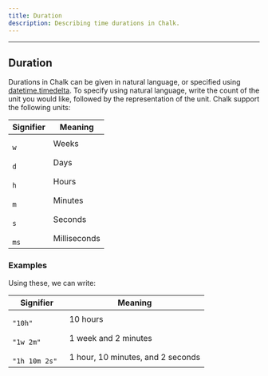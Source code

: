 ```yaml
---
title: Duration
description: Describing time durations in Chalk.
---
```


---

## Duration

Durations in Chalk can be given in natural language, or specified using
[datetime.timedelta](https://docs.python.org/3/library/datetime.html#timedelta-objects).
To specify using natural language, write the count of the unit you would like,
followed by the representation of the unit. Chalk support the following units:

[//]: # "TODO: These aren't supported by timedelta."
[//]: # '|<code className="whitespace-nowrap before:content-none text-pink-400 after:content-none"> y </code> | Years        |'
[//]: # '|<code className="whitespace-nowrap before:content-none text-pink-400 after:content-none"> m </code> | Months       |'

| Signifier                                                                                           | Meaning |
| --------------------------------------------------------------------------------------------------- | ------- |
| <code className="whitespace-nowrap before:content-none text-pink-400 after:content-none"> w </code> | Weeks   |
| <code className="whitespace-nowrap before:content-none text-pink-400 after:content-none"> d </code> | Days    |
| <code className="whitespace-nowrap before:content-none text-pink-400 after:content-none"> h </code> | Hours   |
| <code className="whitespace-nowrap before:content-none text-pink-400 after:content-none"> m </code> | Minutes |
| <code className="whitespace-nowrap before:content-none text-pink-400 after:content-none"> s </code> | Seconds |
| <code className="whitespace-nowrap before:content-none text-pink-400 after:content-none"> ms </code> | Milliseconds |

### Examples

Using these, we can write:

| Signifier                                                                                                     | Meaning                           |
| ------------------------------------------------------------------------------------------------------------- | --------------------------------- |
| <code className="whitespace-nowrap before:content-none text-blue-400 after:content-none"> "10h" </code>       | 10 hours                          |
| <code className="whitespace-nowrap before:content-none text-blue-400 after:content-none"> "1w 2m" </code>     | 1 week and 2 minutes              |
| <code className="whitespace-nowrap before:content-none text-blue-400 after:content-none"> "1h 10m 2s" </code> | 1 hour, 10 minutes, and 2 seconds |
